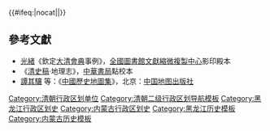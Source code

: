{{Navbox
|name = 清朝黑龍江省行政區劃
|state =
|listclass = hlist
|title = [[清朝]][[黑龍江省 (清朝)|黑龍江省]][[清朝行政區劃|行政區劃]]

|group1= 直轄
|list1 =
* [[龍江府]]
* [[呼蘭府]]
* [[绥化府|綏化府]]
* [[海伦府|海倫府]]
* [[嫩江府|嫩江府]]
* [[訥河廳]]
* [[兴东道]]

|group2 = [[璦琿道]]
|list2 =
* [[璦琿廳]]
* [[黑河府]]

|group3 = [[呼倫道]]
|list3 =
* [[呼倫廳]]
* [[胪滨府]]
}}<includeonly>{{#ifeq:{{{1}}}|nocat||[[Category:清朝行政区划单位]]}}</includeonly><noinclude>

== 參考文獻 ==
* [[光緒]]《欽定[[大清會典]]事例》，[[全國圖書館文獻縮微複製中心]]影印殿本
* 《[[清史稿]]·地理志》，[[中華書局]]點校本
* [[譚其驤]] 等：《[[中國歷史地圖集]]》，北京：[[中国地图出版社]]

[[Category:清朝二级行政区划导航模板]]
[[Category:黑龙江行政区划史]]
[[Category:内蒙古行政区划史]]
[[Category:黑龙江历史模板]]
[[Category:内蒙古历史模板]]
</noinclude>